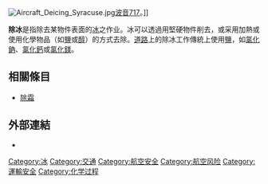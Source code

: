 {{Unreferenced|time=2017-06-04T23:10:14+00:00}}
[[File:Aircraft_Deicing_Syracuse.jpg|thumb]][[波音717|波音717]]。]]

'''除冰'''是指除去某物件表面的[[冰|冰]]之作业。冰可以透過用堅硬物件削去，或采用加熱或使用化學物品（如[[盐_(化学)|鹽]]或[[醇|醇]]）的方式去除。[[道路|道路]]上的除冰工作傳統上使用[[盐_(化学)|鹽]]，如[[氯化鈉|氯化鈉]]、[[氯化鈣|氯化鈣]]或[[氯化鎂|氯化鎂]]。

==相關條目==
*[[除霜|除霜]]
== 外部連結 ==
*{{commons-inline|Category:De-icing|除冰}}

{{交通小作品}}
[[Category:冰|Category:冰]]
[[Category:交通|Category:交通]]
[[Category:航空安全|Category:航空安全]]
[[Category:航空风险|Category:航空风险]]
[[Category:運輸安全|Category:運輸安全]]
[[Category:化学过程|Category:化学过程]]